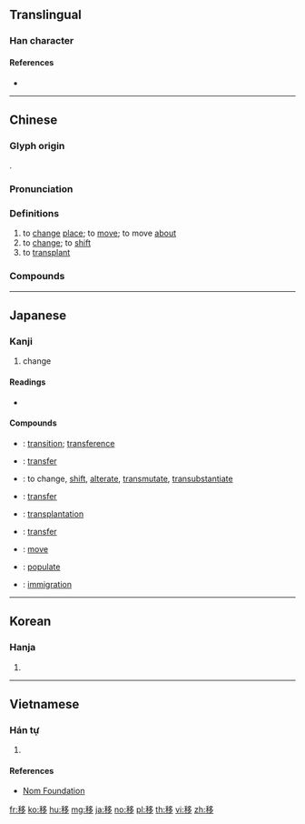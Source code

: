{{character info/new}}
==Translingual==

===Han character===
{{Han char|rn=115|rad=禾|as=06|sn=11|four=27927|canj=HDNIN|ids=⿰禾多}}

====References====
* {{Han ref|kx=0853.040|dkj=25045|dj=1277.110|hdz=42603.200|uh=79FB|ud=31227|bh=B2BE|bd=45758}}

----

==Chinese==
{{zh-forms}}

===Glyph origin===
{{Han etym}}
{{Han compound|禾|多|ls=psc|c1=s|c2=p}}.

===Pronunciation===
{{zh-pron
|m=yí
|ma=y
|c=ji4
|h=pfs=yì
|md=
|mn=î
|w=3hhi
|mc=y
|oc=y
|cat=v
}}

===Definitions===
{{zh-hanzi}}

# to [[change]] [[place]]; to [[move]]; to move [[about]]
# to [[change]]; to [[shift]]
# to [[transplant]]

===Compounds===
{{zh-der|移動|移動電話|移風易俗|移花接木|移交|移居|移民|移山倒海|移師|移項|移用|移栽|移植|器官移植|不移|堅定不移|位移|動物遷移|不移至理|山牧季移|千里移檄|不移時|一定不移|愚公移山|寸步難移|心臟移植|卵子移植|傾移斷層|平移斷層|平移|下愚不移|寒暑推移|守節不移|守正不移|北山移文|倒海移山|南山可移|東走西移|移住|星移斗轉|移液管|游移|移靈|移位|易俗移風|日中則移|戀土難移|波迸流移|移民局|移禍|移調|移防|移國|日不移影|移檄|移轉|移病|時移世變|時移世易|時移事改|移晷|時移事遷|文移|游移不決|潛移|本性難移|移孝作忠|移東換西|移駕|移轉支付|移調樂器|移臨|移禍江東|移玉|移步|移樽就教|移樽|移東補西|移東就西|移有足無|移會|移書|移星換斗|移易|移情別戀|移情作用|移情|移山填海|移孝為忠|移天易日|移民媽媽|移木之信|移天徙日|皮下移植|時移俗易|斗轉星移|時移世異|移宮換羽|搬移|星移物換|潛移默運|移鼎|推移|物換星移|推山移嶺|移時|潛移默化|潛移陰奪|潛移暗化|移送|漂移|海外移民|移天|移牒|潛移默奪|流移|故土難移|日不移晷|挪移|風移俗易|轉移|陰陽移|轉移視線|蝸步龜移|紅位移|風移俗改|骨髓移植|風移俗變|革帶移孔|量移|覆海移山|遷移|退如山移|蝸步難移}}

----

==Japanese==

===Kanji===
{{ja-kanji|grade=5|rs=禾06}}

# change

====Readings====
* {{ja-readings|on=[[い]] (i)|kun=[[うつる]] (utsuru), [[うつす]] (utsusu)}}

====Compounds====
* {{ja-r|転移|てんい}}: [[transition]]; [[transference]]
* {{ja-r|移転|いてん}}: [[transfer]]
* {{ja-r|変移|へんい}}: to change, [[shift]], [[alterate]], [[transmutate]], [[transubstantiate]]
* {{ja-r|移管|いかん}}: [[transfer]]
* {{ja-r|移植|いしょく}}: [[transplantation]]
* {{ja-r|移譲|いじょう}}: [[transfer]]
* {{ja-r|移動|いどう}}: [[move]]
* {{ja-r|移入|いにゅう}}: [[populate]]
* {{ja-r|移民|いみん}}: [[immigration]]

----

==Korean==

===Hanja===
{{ko-hanja|hangeul=이|eumhun=|rv=i|mr=i|y=i}}

# {{defn|lang=ko|sort=禾06}}

----

==Vietnamese==

===Hán tự===
{{vi-readings|rs=禾06| hanviet = [[dời]], [[chòm]], [[đệm]], [[xờm]], [[day]], [[dây]], [[dê]], [[di]], [[giay]], [[rời]], [[dị]], [[sỉ]], [[xỉ]]}}

# {{defn|lang=vi|sort=禾06}}

====References====
*[http://nomfoundation.org/common/nom_details.php?codepoint=79fb Nom Foundation]

[[fr:移]]
[[ko:移]]
[[hu:移]]
[[mg:移]]
[[ja:移]]
[[no:移]]
[[pl:移]]
[[th:移]]
[[vi:移]]
[[zh:移]]